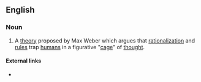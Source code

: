 ==English==

===Noun===
{{en-noun|-}}

# {{context|sociology}} A [[theory]] proposed by Max Weber which argues that [[rationalization]] and [[rule]]s trap [[human]]s in a figurative "[[cage]]" of [[thought]].

====External links====
* {{pedia}}
